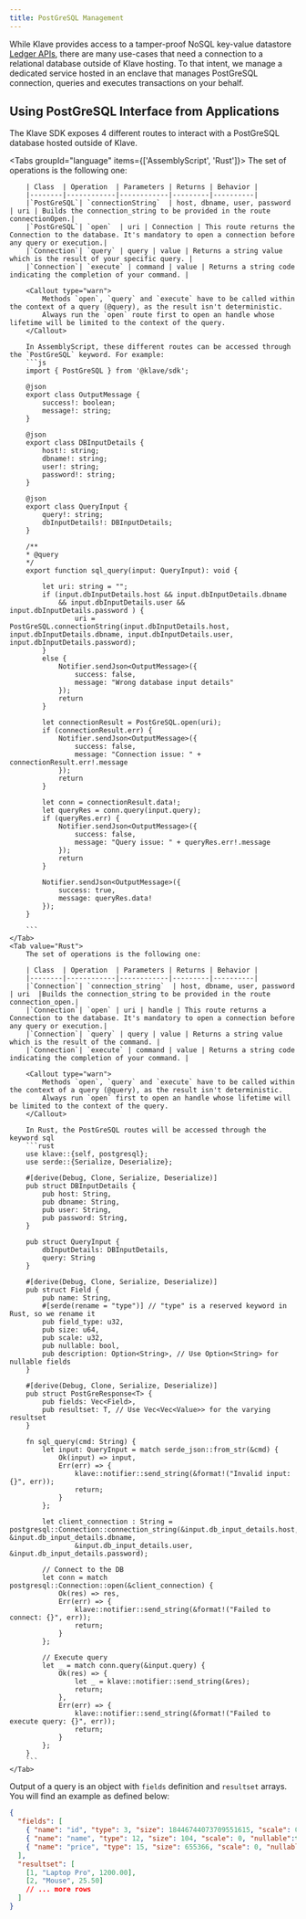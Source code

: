 ```yaml
---
title: PostGreSQL Management
---
```


While Klave provides access to a tamper-proof NoSQL key-value datastore [Ledger APIs](/sdk/latest/ledger), there are many use-cases that need a connection to a relational database outside of Klave hosting.
To that intent, we manage a dedicated service hosted in an enclave that manages PostGreSQL connection, queries and executes transactions on your behalf.

## Using PostGreSQL Interface from Applications

The Klave SDK exposes 4 different routes to interact with a PostGreSQL database hosted outside of Klave.

<Tabs groupId="language" items={['AssemblyScript', 'Rust']}>
    <Tab value="AssemblyScript">
        The set of operations is the following one:

        | Class  | Operation  | Parameters | Returns | Behavior |
        |--------|------------|------------|---------|----------|
        |`PostGreSQL`| `connectionString`  | host, dbname, user, password | uri | Builds the connection_string to be provided in the route connectionOpen.|
        |`PostGreSQL`| `open`  | uri | Connection | This route returns the Connection to the database. It's mandatory to open a connection before any query or execution.|
        |`Connection`| `query` | query | value | Returns a string value which is the result of your specific query. |
        |`Connection`| `execute` | command | value | Returns a string code indicating the completion of your command. |

        <Callout type="warn">
            Methods `open`, `query` and `execute` have to be called within the context of a query (@query), as the result isn't deterministic.
            Always run the `open` route first to open an handle whose lifetime will be limited to the context of the query.
        </Callout>

        In AssemblyScript, these different routes can be accessed through the `PostGreSQL` keyword. For example:
        ```js
        import { PostGreSQL } from '@klave/sdk';

        @json
        export class OutputMessage {
            success!: boolean;
            message!: string;
        }

        @json
        export class DBInputDetails {
            host!: string;
            dbname!: string;
            user!: string;
            password!: string;
        }

        @json
        export class QueryInput {
            query!: string;
            dbInputDetails!: DBInputDetails;
        }

        /**
        * @query
        */
        export function sql_query(input: QueryInput): void {

            let uri: string = "";
            if (input.dbInputDetails.host && input.dbInputDetails.dbname
                && input.dbInputDetails.user && input.dbInputDetails.password ) {
                    uri = PostGreSQL.connectionString(input.dbInputDetails.host, input.dbInputDetails.dbname, input.dbInputDetails.user, input.dbInputDetails.password);
            }
            else {
                Notifier.sendJson<OutputMessage>({
                    success: false,
                    message: "Wrong database input details"
                });
                return
            }

            let connectionResult = PostGreSQL.open(uri);
            if (connectionResult.err) {
                Notifier.sendJson<OutputMessage>({
                    success: false,
                    message: "Connection issue: " + connectionResult.err!.message
                });
                return
            }

            let conn = connectionResult.data!;
            let queryRes = conn.query(input.query);
            if (queryRes.err) {
                Notifier.sendJson<OutputMessage>({
                    success: false,
                    message: "Query issue: " + queryRes.err!.message
                });
                return
            }

            Notifier.sendJson<OutputMessage>({
                success: true,
                message: queryRes.data!
            });
        }

        ```
    </Tab>
    <Tab value="Rust">
        The set of operations is the following one:

        | Class  | Operation  | Parameters | Returns | Behavior |
        |--------|------------|------------|---------|----------|
        |`Connection`| `connection_string`  | host, dbname, user, password | uri  |Builds the connection_string to be provided in the route connection_open.|
        |`Connection`| `open` | uri | handle | This route returns a Connection to the database. It's mandatory to open a connection before any query or execution.|
        |`Connection`| `query` | query | value | Returns a string value which is the result of the command. |
        |`Connection`| `execute` | command | value | Returns a string code indicating the completion of your command. |

        <Callout type="warn">
            Methods `open`, `query` and `execute` have to be called within the context of a query (@query), as the result isn't deterministic.
            Always run `open` first to open an handle whose lifetime will be limited to the context of the query.
        </Callout>

        In Rust, the PostGreSQL routes will be accessed through the keyword sql
        ```rust
        use klave::{self, postgresql};
        use serde::{Serialize, Deserialize};

        #[derive(Debug, Clone, Serialize, Deserialize)]
        pub struct DBInputDetails {
            pub host: String,
            pub dbname: String,
            pub user: String,
            pub password: String,
        }

        pub struct QueryInput {
            dbInputDetails: DBInputDetails,
            query: String
        }

        #[derive(Debug, Clone, Serialize, Deserialize)]
        pub struct Field {
            pub name: String,
            #[serde(rename = "type")] // "type" is a reserved keyword in Rust, so we rename it
            pub field_type: u32,
            pub size: u64,
            pub scale: u32,
            pub nullable: bool,
            pub description: Option<String>, // Use Option<String> for nullable fields
        }

        #[derive(Debug, Clone, Serialize, Deserialize)]
        pub struct PostGreResponse<T> {
            pub fields: Vec<Field>,
            pub resultset: T, // Use Vec<Vec<Value>> for the varying resultset
        }

        fn sql_query(cmd: String) {
            let input: QueryInput = match serde_json::from_str(&cmd) {
                Ok(input) => input,
                Err(err) => {
                    klave::notifier::send_string(&format!("Invalid input: {}", err));
                    return;
                }
            };

            let client_connection : String = postgresql::Connection::connection_string(&input.db_input_details.host, &input.db_input_details.dbname,
                    &input.db_input_details.user, &input.db_input_details.password);

            // Connect to the DB
            let conn = match postgresql::Connection::open(&client_connection) {
                Ok(res) => res,
                Err(err) => {
                    klave::notifier::send_string(&format!("Failed to connect: {}", err));
                    return;
                }
            };

            // Execute query
            let _ = match conn.query(&input.query) {
                Ok(res) => {
                    let _ = klave::notifier::send_string(&res);
                    return;
                },
                Err(err) => {
                    klave::notifier::send_string(&format!("Failed to execute query: {}", err));
                    return;
                }
            };
        }
        ```
    </Tab>
</Tabs>

Output of a query is an object with `fields` definition and `resultset` arrays. You will find an example as defined below:

``` json
{
  "fields": [
    { "name": "id", "type": 3, "size": 18446744073709551615, "scale": 0, "nullable":false, "description":null },
    { "name": "name", "type": 12, "size": 104, "scale": 0, "nullable":true, "description":null },
    { "name": "price", "type": 15, "size": 655366, "scale": 0, "nullable":true, "description":null }
  ],
  "resultset": [
    [1, "Laptop Pro", 1200.00],
    [2, "Mouse", 25.50]
    // ... more rows
  ]
}

```